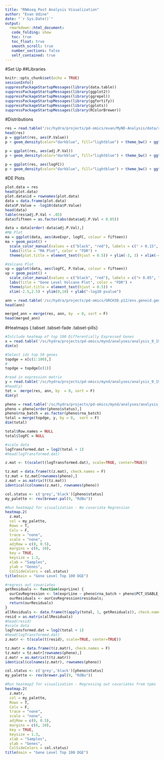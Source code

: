 ```yaml
---
title: "RNAseq Post Analysis Visualization"
author: "Evan Udine"
date: "`r Sys.Date()`"
output: 
  rmarkdown::html_document: 
   code_folding: show
   toc: true
   toc_float: true
   smooth_scroll: true
   number_sections: false
   self_contained: true
---
```

#Set Up
##Libraries
```r
knitr::opts_chunk$set(echo = TRUE)
sessionInfo()
suppressPackageStartupMessages(library(data.table))
suppressPackageStartupMessages(library(ggplot2))
suppressPackageStartupMessages(library(ggrepel))
suppressPackageStartupMessages(library(ggfortify))
suppressPackageStartupMessages(library(gplots))
suppressPackageStartupMessages(library(RColorBrewer))
```

#Distributions
```r
res = read.table("/sc/hydra/projects/pd-omics/evan/MyND-Analysis/data/results/rsem.mynd.dte.txt", header = T)
head(res)
p = ggplot(res, aes(P.Value))
p + geom_density(color="darkblue", fill="lightblue") + theme_bw() + ggtitle("P Value Distribution")

p = ggplot(res, aes(adj.P.Val))
p + geom_density(color="darkblue", fill="lightblue") + theme_bw() + ggtitle("FDR Distribution")

p = ggplot(res, aes(logFC))
p + geom_density(color="darkblue", fill="lightblue") + theme_bw() + ggtitle("Fold Change Distribution")
```

#DE Plots
```r
plot.data = res
head(plot.data)
plot.data$id = rownames(plot.data)
data = data.frame(plot.data)
data$P.Value = -log10(data$P.Value)
head(data)
table(res$adj.P.Val < .05)
data$fifteen = as.factor(abs(data$adj.P.Val < 0.05))

data = data[order(-data$adj.P.Val),]
#MA Plot
ma = ggplot(data, aes(AveExpr, logFC, colour = fifteen))
ma + geom_point() +
  scale_color_manual(values = c("black", "red"), labels = c(" > 0.15", "< 0.15")) +
  labs(title = "MA Plot", color = "FDR") +
  theme(plot.title = element_text(hjust = 0.5)) + ylim(-3, 3) + xlim(-4, 14)

#Volcano Plot
vp = ggplot(data, aes(logFC, P.Value, colour = fifteen))
vp + geom_point() +
  scale_color_manual(values = c("black", "red"), labels = c("> 0.05", "< 0.05")) + 
  labs(title = "Gene Level Volcano Plot", color = "FDR") +
  theme(plot.title = element_text(hjust = 0.5)) +
  xlim(-2.5,2.5) + ylim(0,10) + ylab("-log10 pvalue")

ann = read.table('/sc/hydra/projects/pd-omics/GRCH38.p12/ens.geneid.gencode.v30', row.names = 1,  header = T, check.names = F)
head(ann)

merged_ann = merge(res, ann, by  = 0, sort = F)
head(merged_ann)
```

#Heatmaps {.tabset .tabset-fade .tabset-pills}
```r
#Inlclude heatmap of top 100 Differentially Expressed Genes
x = read.table('/sc/hydra/projects/pd-omics/mynd/analyses/analysis_9_19_19/differential_expression_11.04.2019/rsem.mynd.design_7.txt', header = T, check.names  = F)
dim(x)

#Select ids top 50 genes
topdge = x[c(1:100),]
#
topdge = topdge[c(1)]

#read in expression matrix
y = read.table('/sc/hydra/projects/pd-omics/mynd/analyses/analysis_9_19_19/mynd.isoforms', header = T, check.names = F)
#head(y)
tot =  merge(res, ann, by  = 0, sort = F)
dim(y)

pheno = read.table('/sc/hydra/projects/pd-omics/mynd/analyses/analysis_9_19_19/mynd_metadata_9_19_19.txt', header = T, row.names = 1)
pheno = pheno[order(pheno$status),]
pheno$rna_batch = as.factor(pheno$rna_batch)
total = merge(topdge, y, by = 0,  sort = F)
dim(total)

total$Row.names = NULL
total$logFC = NULL

#scale data
logTransformed.dat = log2(total + 1)
#head(logTransformed.dat)

z.mat <- t(scale(t(logTransformed.dat), scale=TRUE, center=TRUE))

tz.mat = data.frame(t(z.mat), check.names = F)
tz.mat = tz.mat[rownames(pheno),]
z.mat = as.matrix(t(tz.mat))
identical(colnames(z.mat), rownames(pheno))

col.status <- c('grey','black')[pheno$status]
my_palette <- rev(brewer.pal(9, "RdBu"))

#Run heatmap2 for visualization - No covariate Regression
heatmap.2(
  z.mat,
  col = my_palette,
  Rowv = T,
  Colv = F,
  trace = "none",
  scale = "none",
  adjRow = c(0, 0.5),
  margins = c(6, 10),
  key = TRUE,
  keysize = 1.3,
  xlab = "Samples",
  ylab = "Genes",
  ColSideColors = col.status)
title(main = "Gene Level Top 100 DGE")

#regress out covariates
getResiduals <- function(exprLine) {
  ourCovRegression <- lm(exprLine ~ pheno$rna_batch + pheno$PCT_USABLE_BASES + pheno$PCT_RIBOSOMAL_BASES + pheno$rin_value + pheno$age + pheno$mds1 + pheno$mds2 + pheno$mds3 + pheno$mds4 + pheno$gender);
  ourResiduals <- ourCovRegression$residuals;
  return(ourResiduals)
}
allResiduals <- data.frame(t(apply(total, 1, getResiduals)), check.names = F)
resid = as.matrix(allResiduals)
#head(resid)
#scale data
logTransformed.dat = log2(total + 1)
#head(logTransformed.dat)
z.matr <- t(scale(t(resid), scale=TRUE, center=TRUE))

tz.matr = data.frame(t(z.matr), check.names = F)
tz.matr = tz.matr[rownames(pheno),]
z.matr = as.matrix(t(tz.matr))
identical(colnames(z.matr), rownames(pheno))

col.status <- c('grey','black')[pheno$status]
my_palette <- rev(brewer.pal(9, "RdBu"))

#Run heatmap2 for visualization - Regressing out covariates from tpms
heatmap.2(
  z.matr,
  col = my_palette,
  Rowv = T,
  Colv = F,
  trace = "none",
  scale = "none",
  adjRow = c(0, 0.5),
  margins = c(6, 10),
  key = TRUE,
  keysize = 1.3,
  xlab = "Samples",
  ylab = "Genes", 
  ColSideColors = col.status)
title(main = "Gene Level Top 100 DGE")
```
